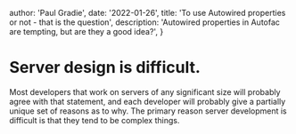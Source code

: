  author: 'Paul Gradie',
  date: '2022-01-26',
  title: 'To use Autowired properties or not - that is the question',
  description: 'Autowired properties in Autofac are tempting, but are they a good idea?',
}




# Server design is difficult.

Most developers that work on servers of any significant size will probably agree with that statement, and each developer will probably give a partially unique set of reasons as to why. The primary reason server development is difficult is that they tend to be complex things.